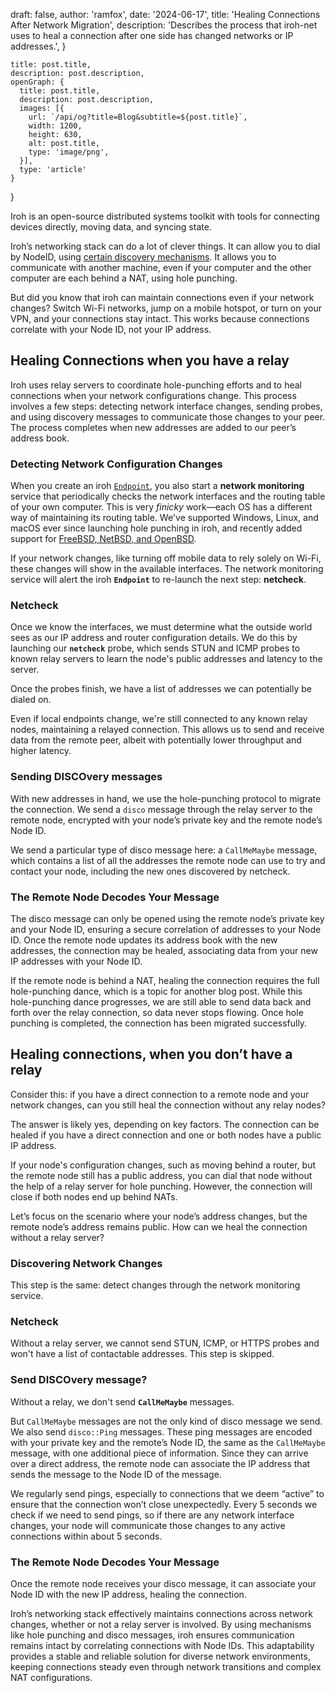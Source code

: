 
  draft: false,
  author: 'ramfox',
  date: '2024-06-17',
  title: 'Healing Connections After Network Migration',
  description: 'Describes the process that iroh-net uses to heal a connection after one side has changed networks or IP addresses.',
}

    title: post.title,
    description: post.description,
    openGraph: {
      title: post.title,
      description: post.description,
      images: [{
        url: `/api/og?title=Blog&subtitle=${post.title}`,
        width: 1200,
        height: 630,
        alt: post.title,
        type: 'image/png',
      }],
      type: 'article'
    }
}


Iroh is an open-source distributed systems toolkit with tools for connecting devices directly, moving data, and syncing state.

Iroh’s networking stack can do a lot of clever things. It can allow you to dial by NodeID, using [certain discovery mechanisms](https://iroh.computer/blog/iroh-dns). It allows you to communicate with another machine, even if your computer and the other computer are each behind a NAT, using hole punching. 

But did you know that iroh can maintain connections even if your network changes? Switch Wi-Fi networks, jump on a mobile hotspot, or turn on your VPN, and your connections stay intact. This works because connections correlate with your Node ID, not your IP address.

## Healing Connections when you have a relay

Iroh uses relay servers to coordinate hole-punching efforts and to heal connections when your network configurations change. This process involves a few steps: detecting network interface changes, sending probes, and using discovery messages to communicate those changes to your peer. The process completes when new addresses are added to our peer’s address book.

### Detecting Network Configuration Changes

When you create an iroh [`Endpoint`](https://docs.rs/iroh/latest/iroh/net/struct.Endpoint.html), you also start a **network monitoring** service that periodically checks the network interfaces and the routing table of your own computer. This is very *finicky* work—each OS has a different way of maintaining its routing table. We've supported Windows, Linux, and macOS ever since launching hole punching in iroh, and recently added support for [FreeBSD, NetBSD, and OpenBSD](https://github.com/n0-computer/iroh/pull/2311).

If your network changes, like turning off mobile data to rely solely on Wi-Fi, these changes will show in the available interfaces. The network monitoring service will alert the iroh **`Endpoint`** to re-launch the next step: **netcheck**.

### Netcheck

Once we know the interfaces, we must determine what the outside world sees as our IP address and router configuration details. We do this by launching our **`netcheck`** probe, which sends STUN and ICMP probes to known relay servers to learn the node's public addresses and latency to the server.

Once the probes finish, we have a list of addresses we can potentially be dialed on.

Even if local endpoints change, we're still connected to any known relay nodes, maintaining a relayed connection. This allows us to send and receive data from the remote peer, albeit with potentially lower throughput and higher latency.

### Sending DISCOvery messages

With new addresses in hand, we use the hole-punching protocol to migrate the connection. We send a `disco` message through the relay server to the remote node, encrypted with your node’s private key and the remote node’s Node ID.

We send a particular type of disco message here: a `CallMeMaybe` message, which contains a list of all the addresses the remote node can use to try and contact your node, including the new ones discovered by netcheck.

### The Remote Node Decodes Your Message

The disco message can only be opened using the remote node’s private key and your Node ID, ensuring a secure correlation of addresses to your Node ID. Once the remote node updates its address book with the new addresses, the connection may be healed, associating data from your new IP addresses with your Node ID.

If the remote node is behind a NAT, healing the connection requires the full hole-punching dance, which is a topic for another blog post. While this hole-punching dance progresses, we are still able to send data back and forth over the relay connection, so data never stops flowing. Once hole punching is completed, the connection has been migrated successfully. 

## Healing connections, when you don’t have a relay

Consider this: if you have a direct connection to a remote node and your network changes, can you still heal the connection without any relay nodes?

The answer is likely yes, depending on key factors. The connection can be healed if you have a direct connection and one or both nodes have a public IP address.

If your node's configuration changes, such as moving behind a router, but the remote node still has a public address, you can dial that node without the help of a relay server for hole punching. However, the connection will close if both nodes end up behind NATs.

Let’s focus on the scenario where your node’s address changes, but the remote node’s address remains public. How can we heal the connection without a relay server?

### Discovering Network Changes

This step is the same: detect changes through the network monitoring service.

### Netcheck

Without a relay server, we cannot send STUN, ICMP, or HTTPS probes and won't have a list of contactable addresses. This step is skipped. 

### Send DISCOvery message?

Without a relay, we don't send **`CallMeMaybe`** messages.

But `CallMeMaybe` messages are not the only kind of disco message we send. We also send `disco::Ping` messages. These ping messages are encoded with your private key and the remote’s Node ID, the same as the `CallMeMaybe` message, with one additional piece of information. Since they can arrive over a direct address, the remote node can associate the IP address that sends the message to the Node ID of the message. 

We regularly send pings, especially to connections that we deem “active” to ensure that the connection won’t close unexpectedly. Every 5 seconds we check if we need to send pings, so if there are any network interface changes, your node will communicate those changes to any active connections within about 5 seconds.

### The Remote Node Decodes Your Message

Once the remote node receives your disco message, it can associate your Node ID with the new IP address, healing the connection.

Iroh’s networking stack effectively maintains connections across network changes, whether or not a relay server is involved. By using mechanisms like hole punching and disco messages, iroh ensures communication remains intact by correlating connections with Node IDs. This adaptability provides a stable and reliable solution for diverse network environments, keeping connections steady even through network transitions and complex NAT configurations.
